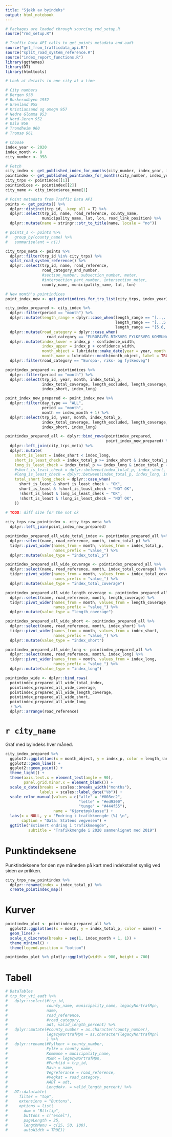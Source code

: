 ```yaml
---
title: "Sjekk av byindeks"
output: html_notebook
---
```


```r
# Packages are loaded through sourcing rmd_setup.R
source("rmd_setup.R")

# Traffic Data API calls to get points metadata and aadt
source("get_from_trafficdata_api.R")
source("split_road_system_reference.R")
source("index_report_functions.R")
library(ggthemes)
library(DT)
library(htmltools)
```



```r
# Look at details in one city at a time

# City numbers
# Bergen 958
# Buskerudbyen 1952
# Grenland 955
# Kristiansand og omegn 957
# Nedre Glomma 953
# Nord-Jæren 952
# Oslo 959
# Trondheim 960
# Tromsø 961

# Choose
index_year <- 2020
index_month <- 8
city_number <- 958

# Fetch
city_index <- get_published_index_for_months(city_number, index_year, index_month)
pointindex <- get_published_pointindex_for_months(city_number, index_year, index_month)
city_trps <- pointindex[[1]]
pointindices <- pointindex[[2]]
city_name <- city_index$area_name[1]

# Point metadata from Traffic Data API
points <- get_points() %>%
  dplyr::distinct(trp_id, .keep_all = T) %>%
  dplyr::select(trp_id, name, road_reference, county_name,
                municipality_name, lat, lon, road_link_position) %>% 
  dplyr::mutate(name = stringr::str_to_title(name, locale = "no"))

# points_s <- points %>% 
#   group_by(county_name) %>% 
#   summarise(ant = n())

city_trps_meta <- points %>% 
  dplyr::filter(trp_id %in% city_trps) %>% 
  split_road_system_reference() %>% 
  dplyr::select(trp_id, name, road_reference, 
                road_category_and_number,
                #section_number, subsection_number, meter,
                #intersection_part_number, intersection_meter,
                county_name, municipality_name, lat, lon)

# New month's pointindices
point_index_new <- get_pointindices_for_trp_list(city_trps, index_year)
```

```r
city_index_prepared <- city_index %>% 
  dplyr::filter(period == "month") %>% 
  dplyr::mutate(length_range = dplyr::case_when(length_range == "[..,..)" ~ "alle",
                                                length_range == "[..,5.6)" ~ "lette",
                                                length_range == "[5.6,..)" ~ "tunge")) %>% 
  dplyr::mutate(road_category = dplyr::case_when(
                  road_category == "EUROPAVEG_RIKSVEG_FYLKESVEG_KOMMUNALVEG" ~ "Europa-, riks- og fylkesveg")) %>% 
  dplyr::mutate(index_lower = index_p - confidence_width,
                index_upper = index_p + confidence_width,
                month_object = lubridate::make_date(year = year, month = month),
                month_name = lubridate::month(month_object, label = TRUE, abbr = FALSE)) %>% 
  dplyr::filter(road_category == "Europa-, riks- og fylkesveg")

pointindex_prepared <- pointindices %>% 
  dplyr::filter(period == "month") %>% 
  dplyr::select(trp_id, year, month, index_total_p,
                index_total_coverage, length_excluded, length_coverage,
                index_short, index_long)

point_index_new_prepared <- point_index_new %>% 
  dplyr::filter(day_type == "ALL",
                period == "month",
                month == index_month + 1) %>% 
  dplyr::select(trp_id, year, month, index_total_p,
                index_total_coverage, length_excluded, length_coverage,
                index_short, index_long)

pointindex_prepared_all <- dplyr::bind_rows(pointindex_prepared,
                                            point_index_new_prepared) %>% 
  dplyr::left_join(city_trps_meta) %>% 
  dplyr::mutate(
    short_is_least = index_short < index_long,
    short_is_least_check = index_total_p >= index_short & index_total_p <= index_long,
    long_is_least_check = index_total_p >= index_long & index_total_p <= index_short,
    #short_is_least_check = dplyr::between(index_total_p, index_short, index_long),
    #long_is_least_check = dplyr::between(index_total_p, index_long, index_short),
    total_short_long_check = dplyr::case_when(
      short_is_least & short_is_least_check ~ "OK",
      short_is_least & !short_is_least_check ~ "NOT OK",
      !short_is_least & long_is_least_check ~ "OK",
      !short_is_least & !long_is_least_check ~ "NOT OK",
    ))

# TODO: diff size for the not ok
     
city_trps_new_pointindex <- city_trps_meta %>% 
  dplyr::left_join(point_index_new_prepared)

pointindex_prepared_all_wide_total_index <- pointindex_prepared_all %>% 
  dplyr::select(name, road_reference, month, index_total_p) %>% 
  tidyr::pivot_wider(names_from = month, values_from = index_total_p,
                     names_prefix = "value_") %>% 
  dplyr::mutate(value_type = "index_total_p")

pointindex_prepared_all_wide_coverage <- pointindex_prepared_all %>% 
  dplyr::select(name, road_reference, month, index_total_coverage) %>% 
  tidyr::pivot_wider(names_from = month, values_from = index_total_coverage,
                     names_prefix = "value_") %>% 
  dplyr::mutate(value_type = "index_total_coverage")

pointindex_prepared_all_wide_length_coverage <- pointindex_prepared_all %>% 
  dplyr::select(name, road_reference, month, length_coverage) %>% 
  tidyr::pivot_wider(names_from = month, values_from = length_coverage,
                     names_prefix = "value_") %>% 
  dplyr::mutate(value_type = "length_coverage")

pointindex_prepared_all_wide_short <- pointindex_prepared_all %>% 
  dplyr::select(name, road_reference, month, index_short) %>% 
  tidyr::pivot_wider(names_from = month, values_from = index_short,
                     names_prefix = "value_") %>% 
  dplyr::mutate(value_type = "index_short")

pointindex_prepared_all_wide_long <- pointindex_prepared_all %>% 
  dplyr::select(name, road_reference, month, index_long) %>% 
  tidyr::pivot_wider(names_from = month, values_from = index_long,
                     names_prefix = "value_") %>% 
  dplyr::mutate(value_type = "index_long")

pointindex_wide <- dplyr::bind_rows(
  pointindex_prepared_all_wide_total_index,
  pointindex_prepared_all_wide_coverage,
  pointindex_prepared_all_wide_length_coverage,
  pointindex_prepared_all_wide_short,
  pointindex_prepared_all_wide_long
  ) %>% 
  dplyr::arrange(road_reference)


```

# `r city_name`
Graf med byindeks hver måned.

```r
city_index_prepared %>% 
  ggplot2::ggplot(aes(x = month_object, y = index_p, color = length_range)) +
  ggplot2::geom_line() +
  ggplot2::geom_point() +
  theme_light() +
  theme(axis.text.x = element_text(angle = 90),
        panel.grid.minor.x = element_blank()) +
  scale_x_date(breaks = scales::breaks_width("months"),
               labels = scales::label_date("%b")) +
  scale_color_manual(values = c("alle" = "#008ec2",
                                "lette" = "#ed9300",
                                "tunge" = "#444f55"),
                     name = "Kjøretøyklasse") +
  labs(x = NULL, y = "Endring i trafikkmengde (%) \n",
       caption = "Data: Statens vegvesen") +
  ggtitle("Estimert endring i trafikkmengde",
          subtitle = "Trafikkmengde i 2020 sammenlignet med 2019")
```


# Punktindeksene
Punktindeksene for den nye måneden på kart med indekstallet synlig ved siden av prikken.

```r
city_trps_new_pointindex %>% 
  dplyr::rename(index = index_total_p) %>% 
  create_pointindex_map()
```

# Kurver

```r
pointindex_plot <- pointindex_prepared_all %>% 
  ggplot2::ggplot(aes(x = month, y = index_total_p, color = name)) +
  geom_line() +
  scale_x_discrete(breaks = seq(1, index_month + 1, 1)) +
  theme_minimal() +
  theme(legend.position = "bottom")

pointindex_plot %>% plotly::ggplotly(width = 900, height = 700)
```

# Tabell

```r
# DataTables
# trp_for_vti_aadt %>% 
#   dplyr::select(#trp_id, 
#                 county_name, municipality_name, legacyNortrafMpn, 
#                 name,
#                 road_reference, 
#                 #road_category, 
#                 adt, valid_length_percent) %>%
#   dplyr::mutate(#county_number = as.character(county_number),
#                 legacyNortrafMpn = as.character(legacyNortrafMpn)
#                 ) %>% 
#   dplyr::rename(#Fylkenr = county_number,
#                 Fylke = county_name,
#                 Kommune = municipality_name,
#                 MSNR = legacyNortrafMpn,
#                 #Punktid = trp_id,
#                 Navn = name,
#                 Vegreferanse = road_reference,
#                 #Vegkat = road_category,
#                 AADT = adt,
#                 Lengdekv. = valid_length_percent) %>% 
#   DT::datatable(
#     filter = "top",
#     extensions = "Buttons",
#     options = list(
#       dom = "Blfrtip",
#       buttons = c("excel"),
#       pageLength = 25,
#       lengthMenu = c(25, 50, 100),
#       autoWidth = TRUE))
```

